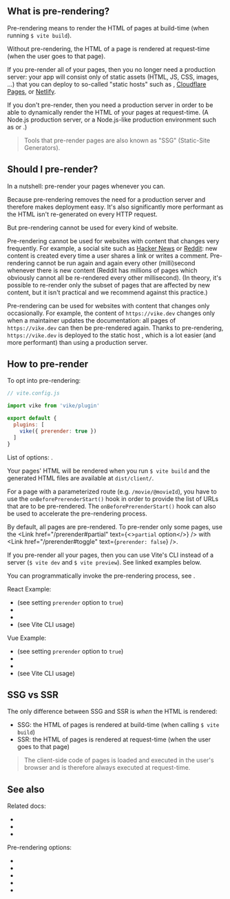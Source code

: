 

## What is pre-rendering?

Pre-rendering means to render the HTML of pages at build-time (when running `$ vite build`).

Without pre-rendering, the HTML of a page is rendered at request-time (when the user goes to that page).

If you pre-render all of your pages, then you no longer need a production server: your app will consist only of static assets (HTML, JS, CSS, images, ...)
that you can deploy to so-called "static hosts" such as <Link href="/github-pages" text="GitHub Pages" />, [Cloudflare Pages](/cloudflare-pages), or [Netlify](/netlify).

If you don't pre-render, then you need a production server in order to be able to dynamically render the HTML of your pages at request-time. (A Node.js production server, or a Node.js-like production environment such as <Link href="/cloudflare-workers" text="Cloudflare Workers" /> or <Link href="/vercel" text="Vercel" />.)

> Tools that pre-render pages are also known as "SSG" (Static-Site Generators).


## Should I pre-render?

In a nutshell: pre-render your pages whenever you can.

Because pre-rendering removes the need for a production server and therefore makes deployment easy. It's also significantly more performant as the HTML isn't re-generated on every HTTP request.

But pre-rendering cannot be used for every kind of website.

Pre-rendering cannot be used for websites with content that changes very frequently. For example, a social site such as [Hacker News](https://news.ycombinator.com/) or [Reddit](https://www.reddit.com/): new content is created every time a user shares a link or writes a comment. Pre-rendering cannot be run again and again every other (milli)second whenever there is new content (Reddit has millions of pages which obviously cannot all be re-rendered every other millisecond). (In theory, it's possible to re-render only the subset of pages that are affected by new content, but it isn't practical and we recommend against this practice.)

Pre-rendering can be used for websites with content that changes only occasionally. For example, the content of `https://vike.dev` changes only when a maintainer updates the documentation: all pages of `https://vike.dev` can then be pre-rendered again. Thanks to pre-rendering, `https://vike.dev` is deployed to the static host <Link href="/github-pages" text="GitHub Pages" />, which is a lot easier (and more performant) than using a production server.


## How to pre-render

To opt into pre-rendering:

```js
// vite.config.js

import vike from 'vike/plugin'

export default {
  plugins: [
    vike({ prerender: true })
  ]
}
```

List of options: <Link href="/prerender" />.

Your pages' HTML will be rendered when you run `$ vite build` and the generated HTML files are available at `dist/client/`.

For a page with a parameterized route (e.g. `/movie/@movieId`), you have to use the <Link href="/onBeforePrerenderStart">`onBeforePrerenderStart()` hook</Link> in order to provide the list of URLs that are to be pre-rendered. The `onBeforePrerenderStart()` hook can also be used to accelerate the pre-rendering process.

<PreRenderDynamicRoutes />

By default, all pages are pre-rendered. To pre-render only some pages, use the <Link href="/prerender#partial" text={<><code>partial</code> option</>} /> with <Link href="/prerender#toggle" text={<code>prerender: false</code>} />.

If you pre-render all your pages, then you can use Vite's CLI instead of a server (`$ vite dev` and `$ vite preview`). See linked examples below.

You can programmatically invoke the pre-rendering process, see <Link href="/prerender-programmatic" />.

React Example:
 - <RepoLink path='/examples/react-full/vite.config.ts' /> (see setting <code>prerender</code> option to `true`)
 - <RepoLink path='/examples/react-full/pages/hello/+onBeforePrerenderStart.ts' />
 - <RepoLink path='/examples/react-full/pages/star-wars/index/+onBeforePrerenderStart.ts' />
 - <RepoLink path='/examples/react-full/package.json' /> (see Vite CLI usage)

Vue Example:
 - <RepoLink path='/examples/vue-full/vite.config.ts' /> (see setting <code>prerender</code> option to `true`)
 - <RepoLink path='/examples/vue-full/pages/hello/+onBeforePrerenderStart.ts' />
 - <RepoLink path='/examples/vue-full/pages/star-wars/index/+onBeforePrerenderStart.ts' />
 - <RepoLink path='/examples/vue-full/package.json' /> (see Vite CLI usage)


## SSG vs SSR

The only difference between SSG and SSR is *when* the HTML is rendered:
- SSG: the HTML of pages is rendered at build-time (when calling `$ vite build`)
- SSR: the HTML of pages is rendered at request-time (when the user goes to that page)

> The client-side code of pages is loaded and executed in the user's browser and is therefore always executed at request-time.


## See also

Related docs:

- <Link href="/data-fetching#pre-rendering-ssg" doNotInferSectionTitle />
- <Link href="/static-hosts" />
- <Link href="/ssr" />

Pre-rendering options:

- <Link href="/prerender" />
- <Link href="/prerender-programmatic" />
- <Link href="/onBeforePrerenderStart" />
- <Link href="/onPrerenderStart" />
- <Link href="/command-prerender" />
